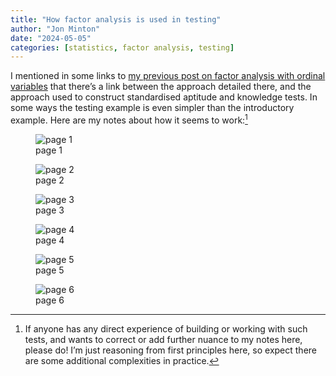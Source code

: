 ```yaml
---
title: "How factor analysis is used in testing"
author: "Jon Minton"
date: "2024-05-05"
categories: [statistics, factor analysis, testing]
---
```


I mentioned in some links to [my previous post on factor analysis with ordinal variables](../factor-analysis-ordinal-variables-analogue/index.qmd) that there's a link between the approach detailed there, and the approach used to construct standardised aptitude and knowledge tests. In some ways the testing example is even simpler than the introductory example. Here are my notes about how it seems to work:[^1]

[^1]: If anyone has any direct experience of building or working with such tests, and wants to correct or add further nuance to my notes here, please do! I'm just reasoning from first principles here, so expect there are some additional complexities in practice.

![page 1](testing_p1.png)

![page 2](testing_p2.png)

![page 3](testing_p3.png)

![page 4](testing_p4.png)

![page 5](testing_p5.png)

![page 6](testing_p6.png)